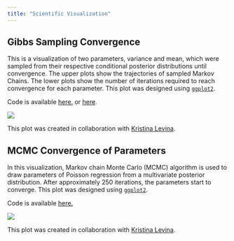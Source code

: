 ```yaml
---
title: "Scientific Visualization"
---
```


## Gibbs Sampling Convergence
This is a visualization of two parameters, variance and mean, which
were sampled from their respective conditional posterior distributions until convergence. The upper
plots show the trajectories of sampled Markov Chains. The lower plots show the number of iterations
required to reach convergence for each parameter. This plot was designed using [`ggplot2`](https://ggplot2.tidyverse.org/).

Code is available [here.](https://github.com/faridmusayev/data_visualization/blob/main/gibbs/gibb_sampling.R) or [here](gibbs_plot.qmd).

![](./gibbs_sampling.svg)

This plot was created in collaboration with [Kristina Levina](https://github.com/Ada-Lev/Data-Visualisation).

## MCMC Convergence of Parameters
In this visualization, Markov chain Monte Carlo (MCMC) algorithm is used to draw parameters of Poisson regression
from a multivariate posterior distribution. After approximately 250 iterations, the parameters
start to converge. This plot was designed using [`ggplot2`](https://ggplot2.tidyverse.org/).

Code is available [here.](https://github.com/faridmusayev/data_visualization/blob/main/mcmc/MCMC.R)

![](./mcmc.svg)

This plot was created in collaboration with [Kristina Levina](https://github.com/Ada-Lev/Data-Visualisation).
